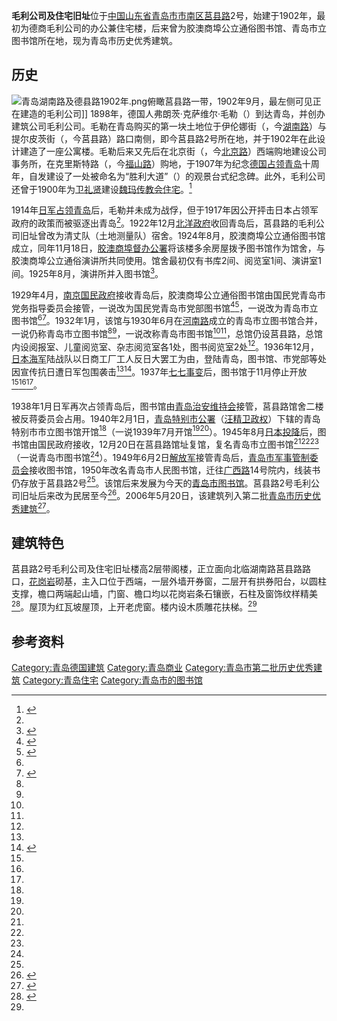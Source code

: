 {{Infobox building
| building_name       = 毛利公司及住宅旧址
| image               = 青岛莒县路2号毛利公司.jpg
| image_size          = 
| caption             = <small>毛利公司及住宅旧址，2016年1月</small>
| alternate_names     = 
| architectural_style = 
| location            = [[青岛市|青岛市]][[市南区|市南区]]
| address             = [[莒县路|莒县路]]2号
| current_tenants     = 
| start_date          = 1902年
| completion_date     = 
| renovation_date     = 
| demolition_date     = 
| destruction_date    = 
| cost                = 
| height              = 
| floor_count         = 2层
| floor_area          = 
| owner               = 
| architect           = 弗朗茨·毛勒
| architecture_firm   = 毛利公司
| developer           = 
| engineer            = 
}}
{{coord|36|3|48.9|N|120|19|5.7|E|type:landmark|display=title}}

'''毛利公司及住宅旧址'''位于[[中国|中国]][[山东省|山东省]][[青岛市|青岛市]][[市南区|市南区]][[莒县路|莒县路]]2号，始建于1902年，最初为德商毛利公司的办公兼住宅楼，后来曾为胶澳商埠公立通俗图书馆、青岛市立图书馆所在地，现为青岛市历史优秀建筑。

==历史==
[[File:青岛湖南路及德县路1902年.png|thumb]]俯瞰莒县路一带，1902年9月，最左侧可见正在建造的毛利公司]]
1898年，德国人弗朗茨·克萨维尔·毛勒（{{lang-de|Franz Xaver Mauerer}}）到达青岛，并创办建筑公司毛利公司。毛勒在青岛购买的第一块土地位于伊伦娜街（{{lang|de|Irenestraße}}，今[[湖南路_(青岛)|湖南路]]）与提尔皮茨街（{{lang|de|Tirpitzstraße}}，今莒县路）路口南侧，即今莒县路2号所在地，并于1902年在此设计建造了一座公寓楼。毛勒后来又先后在北京街（{{lang|de|Pekingstraße}}，今[[北京路_(青岛)|北京路]]）西端购地建设公司事务所，在克里斯特路（{{lang|de|Christweg}}，今[[福山路_(青岛)|福山路]]）购地，于1907年为纪念[[胶州湾事件|德国占领青岛]]十周年，自发建设了一处被命名为“胜利大道”（{{lang|de|Siegesallee}}）的观景台式纪念碑。此外，毛利公司还曾于1900年为[[卫礼贤|卫礼贤]]建设[[魏玛传教会住宅|魏玛传教会住宅]]。<ref Name=ming>{{cite book|author=王栋|title=《青岛影像 1898-1928：明信片中的城市记忆》|year=2017|publisher=中国海洋大学出版社|location=青岛|isbn=978-7-5670-1113-7}}</ref>

1914年[[青岛战役|日军占领青岛]]后，毛勒并未成为战俘，但于1917年因公开抨击日本占领军政府的政策而被驱逐出青岛<ref Name=ming/>。1922年12月[[北洋政府|北洋政府]]收回青岛后，莒县路的毛利公司旧址曾改为清丈队（土地测量队）宿舍。1924年8月，胶澳商埠公立通俗图书馆成立，同年11月18日，[[胶澳商埠督办公署|胶澳商埠督办公署]]将该楼多余房屋拨予图书馆作为馆舍，与胶澳商埠公立通俗演讲所共同使用。馆舍最初仅有书库2间、阅览室1间、演讲室1间。1925年8月，演讲所并入图书馆<ref Name=tu>{{cite book|author=于婧 主编|title=《青岛市图书馆》|year=2017|publisher=天津大学出版社|location=天津|isbn=978-7-5618-5938-4}}</ref>。

1929年4月，[[南京国民政府|南京国民政府]]接收青岛后，胶澳商埠公立通俗图书馆由国民党青岛市党务指导委员会接管，一说改为国民党青岛市党部图书馆<ref Name=qdlib>{{cite web|url=http://www.qdlib.net/html/qingtuzhichuang/qingtushilue/index.html|title=青图史略|date=|author=|website=青岛市图书馆官网|access-date=2021-01-31|archive-date=2020-06-10|archive-url=https://web.archive.org/web/20200610171211/http://www.qdlib.net/html/qingtuzhichuang/qingtushilue/index.html|dead-url=no}}</ref><ref Name=lao>{{cite book|title=《青岛老楼故事》|author=鲁海|publisher=青岛出版社|year=2016|isbn=978-7-5552-1806-7|location=青岛}}</ref>，一说改为青岛市立图书馆<ref Name=tu/><ref Name=shi>{{cite book|author=|chapter-url=http://qdsq.qingdao.gov.cn/n15752132/n20546827/n26224102/n26224267/190821112133146658.html|chapter=第一篇 机构社团 文化设施，第二章 文化设施|title=《青岛市志·文化志》|editor=青岛市史志办公室|year=1998|publisher=新华出版社|location=北京|isbn=7-5011-4158-4}}</ref>。1932年1月，该馆与1930年6月在[[河南路_(青岛)|河南路]]成立的青岛市立图书馆合并，一说仍称青岛市立图书馆<ref Name=qdlib/><ref Name=lao/>，一说改称青岛市图书馆<ref Name=tu/><ref Name=shi/>，总馆仍设莒县路，总馆内设阅报室、儿童阅览室、杂志阅览室各1处，图书阅览室2处<ref Name=shi/>。1936年12月，[[日本海军|日本海军]]陆战队以日商工厂工人反日大罢工为由，登陆青岛，图书馆、市党部等处因宣传抗日遭日军包围袭击<ref Name=lao/><ref>{{cite|url=http://qdsq.qingdao.gov.cn/n15752132/n20546576/n31119186/n31119327/151215200513438056.html|title=抗战初期日本对青岛的两次窥觑|date=2015-06|issue=2015年第2期|author=耿积平|periodical=史鉴|publisher=青岛市史志办|accessdate=2021-01-31|archive-date=2021-02-06|archive-url=https://web.archive.org/web/20210206051542/http://qdsq.qingdao.gov.cn/n15752132/n20546576/n31119186/n31119327/151215200513438056.html|dead-url=no}}</ref>。1937年[[七七事变|七七事变]]后，图书馆于11月停止开放<ref Name=tu/><ref Name=qdlib/><ref Name=lao/>。

1938年1月日军再次占领青岛后，图书馆由[[青岛治安维持会|青岛治安维持会]]接管，莒县路馆舍二楼被反蒋委员会占用。1940年2月1日，[[青岛特别市公署|青岛特别市公署]]（[[汪精卫政权|汪精卫政权]]）下辖的青岛特别市市立图书馆开馆<ref Name=tu/>（一说1939年7月开馆<ref Name=qdlib/><ref Name=lao/>）。1945年8月[[日本投降|日本投降]]后，图书馆由国民政府接收，12月20日在莒县路馆址复馆，复名青岛市立图书馆<ref Name=tu/><ref Name=qdlib/><ref Name=lao/>（一说青岛市图书馆<ref Name=shi/>）。1949年6月2日[[解放军|解放军]]接管青岛后，[[青岛市军事管制委员会|青岛市军事管制委员会]]接收图书馆，1950年改名青岛市人民图书馆，迁往[[广西路_(青岛)|广西路]]14号院内，线装书仍存放于莒县路2号<ref Name=tu/>。该馆后来发展为今天的[[青岛市图书馆|青岛市图书馆]]。莒县路2号毛利公司旧址后来改为民居至今<ref Name=dao>{{cite book|author=袁宾久|title=《青岛老建筑之旅》|year=2019|publisher=中国海洋大学出版社|location=青岛|isbn=978-7-5670-2126-6}}</ref>。2006年5月20日，该建筑列入第二批[[青岛市历史优秀建筑|青岛市历史优秀建筑]]<ref>{{cite web|url=http://www.qingdao.gov.cn/n172/n3776152/n3776203/n3779237/n3779247/100020071027616743.html|title=关于公布青岛市第二批历史优秀建筑的通知|date=2006-05-20|author=青岛市规划局 青岛市文化局|publisher=青岛政务网|access-date=2019-09-27|archive-url=https://web.archive.org/web/20180707172326/http://www.qingdao.gov.cn/n172/n3776152/n3776203/n3779237/n3779247/100020071027616743.html|archive-date=2018-07-07|dead-url=yes}}</ref>。

==建筑特色==
莒县路2号毛利公司及住宅旧址楼高2层带阁楼，正立面向北临湖南路莒县路路口，[[花岗岩|花岗岩]]砌基，主入口位于西端，一层外墙开券窗，二层开有拱券阳台，以圆柱支撑，檐口两端起山墙，门窗、檐口均以花岗岩条石镶嵌，石柱及窗饰纹样精美<ref>{{cite news|url=http://epaper.qingdaonews.com/html/qdrb/20131114/qdrb649572.html|title=莒县路：“八”字那一撇|date=2013-11-14|author=王雷|newspaper=青岛日报|access-date=2021-01-31|archive-date=2021-02-05|archive-url=https://web.archive.org/web/20210205150604/http://epaper.qingdaonews.com/html/qdrb/20131114/qdrb649572.html|dead-url=no}}</ref>。屋顶为红瓦坡屋顶，上开老虎窗。楼内设木质雕花扶梯。<ref Name=dao/>

== 参考资料 ==
{{reflist}}

{{青岛德国建筑}}
[[Category:青岛德国建筑|Category:青岛德国建筑]]
[[Category:青岛商业|Category:青岛商业]]
[[Category:青岛市第二批历史优秀建筑|Category:青岛市第二批历史优秀建筑]]
[[Category:青岛住宅|Category:青岛住宅]]
[[Category:青岛市的图书馆|Category:青岛市的图书馆]]